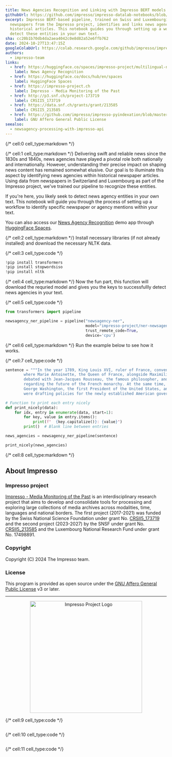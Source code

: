 ```yaml
---
title: News Agencies Recognition and Linking with Impresso BERT models
githubUrl: https://github.com/impresso/impresso-datalab-notebooks/blob/main/annotate/newsagency-processing_ImpressoHF.ipynb
excerpt: Impresso BERT-based pipeline, trained on Swiss and Luxembourgish
  newspapers from the Impresso project, identifies and links news agencies in
  historical articles. This notebook guides you through setting up a workflow to
  detect these entities in your own text.
sha: cc20b1b70db4da2aea4042c0e8d82a52e6ffb762
date: 2024-10-27T13:47:15Z
googleColabUrl: https://colab.research.google.com/github/impresso/impresso-datalab-notebooks/blob/main/annotate/newsagency-processing_ImpressoHF.ipynb
authors:
  - impresso-team
links:
  - href: https://huggingface.co/spaces/impresso-project/multilingual-news-agency-recognition
    label: News Agency Recognition
  - href: https://huggingface.co/docs/hub/en/spaces
    label: HuggingFace Spaces
  - href: https://impresso-project.ch
    label: Impresso - Media Monitoring of the Past
  - href: http://p3.snf.ch/project-173719
    label: CRSII5_173719
  - href: https://data.snf.ch/grants/grant/213585
    label: CRSII5_213585
  - href: https://github.com/impresso/impresso-pyindexation/blob/master/LICENSE
    label: GNU Affero General Public License
seealso:
  - newsagency-processing-with-impresso-api
---
```


{/* cell:0 cell_type:markdown */}


{/* cell:1 cell_type:markdown */}
Delivering swift and reliable news since the 1830s and 1840s, news agencies have played a pivotal role both nationally and internationally. However, understanding their precise impact on shaping news content has remained somewhat elusive. Our goal is to illuminate this aspect by identifying news agencies within historical newspaper articles. Using data from newspapers in Switzerland and Luxembourg as part of the Impresso project, we've trained our pipeline to recognize these entities.

If you're here, you likely seek to detect news agency entities in your own text. This notebook will guide you through the process of setting up a workflow to identify specific newspaper or agency mentions within your text.

You can also access our [News Agency Recognition](https://huggingface.co/spaces/impresso-project/multilingual-news-agency-recognition) demo app through [HuggingFace Spaces](https://huggingface.co/docs/hub/en/spaces).

{/* cell:2 cell_type:markdown */}
Install necessary libraries (if not already installed) and
download the necessary NLTK data.

{/* cell:3 cell_type:code */}
```python
!pip install transformers
!pip install stopwordsiso
!pip install nltk
```

{/* cell:4 cell_type:markdown */}
Now the fun part, this function will download the requried model and gives you the keys to successfullly detect news agencies in your text.

{/* cell:5 cell_type:code */}
```python
from transformers import pipeline

newsagency_ner_pipeline = pipeline("newsagency-ner", 
                                   model="impresso-project/ner-newsagency-bert-multilingual", 
                                   trust_remote_code=True, 
                                   device='cpu')
```

{/* cell:6 cell_type:markdown */}
Run the example below to see how it works.

{/* cell:7 cell_type:code */}
```python
sentence = """In the year 1789, King Louis XVI, ruler of France, convened the Estates-General at the Palace of Versailles, 
        where Marie Antoinette, the Queen of France, alongside Maximilien Robespierre, a leading member of the National Assembly, 
        debated with Jean-Jacques Rousseau, the famous philosopher, and Charles de Talleyrand, the Bishop of Autun, 
        regarding the future of the French monarchy. At the same time, across the Atlantic in Philadelphia, 
        George Washington, the first President of the United States, and Thomas Jefferson, the nation's Secretary of State, 
        were drafting policies for the newly established American government following the signing of the Constitution. (Reuter)"""

# Function to print each entry nicely
def print_nicely(data):
    for idx, entry in enumerate(data, start=1):
        for key, value in entry.items():
            print(f"  {key.capitalize()}: {value}")
        print()  # Blank line between entries

news_agencies = newsagency_ner_pipeline(sentence)

print_nicely(news_agencies)
```

{/* cell:8 cell_type:markdown */}

## About Impresso

### Impresso project

[Impresso - Media Monitoring of the Past](https://impresso-project.ch) is an
interdisciplinary research project that aims to develop and consolidate tools for
processing and exploring large collections of media archives across modalities, time,
languages and national borders. The first project (2017-2021) was funded by the Swiss
National Science Foundation under grant
No. [CRSII5_173719](http://p3.snf.ch/project-173719) and the second project (2023-2027)
by the SNSF under grant No. [CRSII5_213585](https://data.snf.ch/grants/grant/213585)
and the Luxembourg National Research Fund under grant No. 17498891.

### Copyright

Copyright (C) 2024 The Impresso team.

### License

This program is provided as open source under
the [GNU Affero General Public License](https://github.com/impresso/impresso-pyindexation/blob/master/LICENSE)
v3 or later.

---

<p align="center">
  <img src="https://github.com/impresso/impresso.github.io/blob/master/assets/images/3x1--Yellow-Impresso-Black-on-White--transparent.png?raw=true" width="350" alt="Impresso Project Logo"/>
</p>


{/* cell:9 cell_type:code */}
```python

```

{/* cell:10 cell_type:code */}
```python

```

{/* cell:11 cell_type:code */}
```python

```

